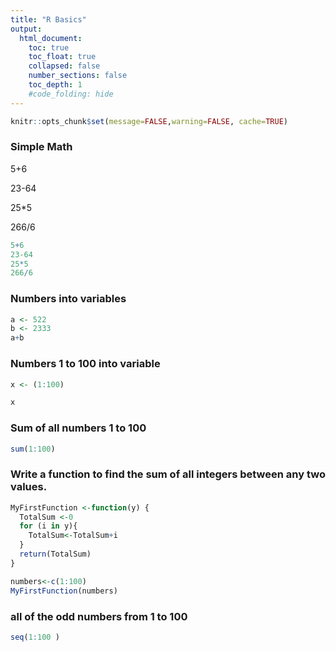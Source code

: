 ```yaml
---
title: "R Basics"
output:
  html_document:
    toc: true
    toc_float: true
    collapsed: false
    number_sections: false
    toc_depth: 1
    #code_folding: hide
---
```


```r
knitr::opts_chunk$set(message=FALSE,warning=FALSE, cache=TRUE)
```
### Simple Math

5+6

23-64

25*5

266/6

```r
5+6
23-64
25*5
266/6
```

### Numbers into variables


```r
a <- 522
b <- 2333
a+b 
```
### Numbers 1 to 100 into variable


```r
x <- (1:100) 

x

```


### Sum of all numbers 1 to 100

```r
sum(1:100)
```

### Write a function to find the sum of all integers between any two values.

```r
MyFirstFunction <-function(y) {
  TotalSum <-0
  for (i in y){
    TotalSum<-TotalSum+i
  }
  return(TotalSum)
}

numbers<-c(1:100)
MyFirstFunction(numbers)

```
### all of the odd numbers from 1 to 100

```r
seq(1:100 )
```

